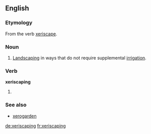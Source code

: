 ==English==

===Etymology===
From the verb [[xeriscape]].

===Noun===
{{en-noun|-|s}}

# [[landscaping|Landscaping]] in ways that do not require supplemental [[irrigation]].

===Verb===
'''xeriscaping'''

# {{present participle of|xeriscape}}

===See also===
* [[xerogarden]]

[[de:xeriscaping]]
[[fr:xeriscaping]]